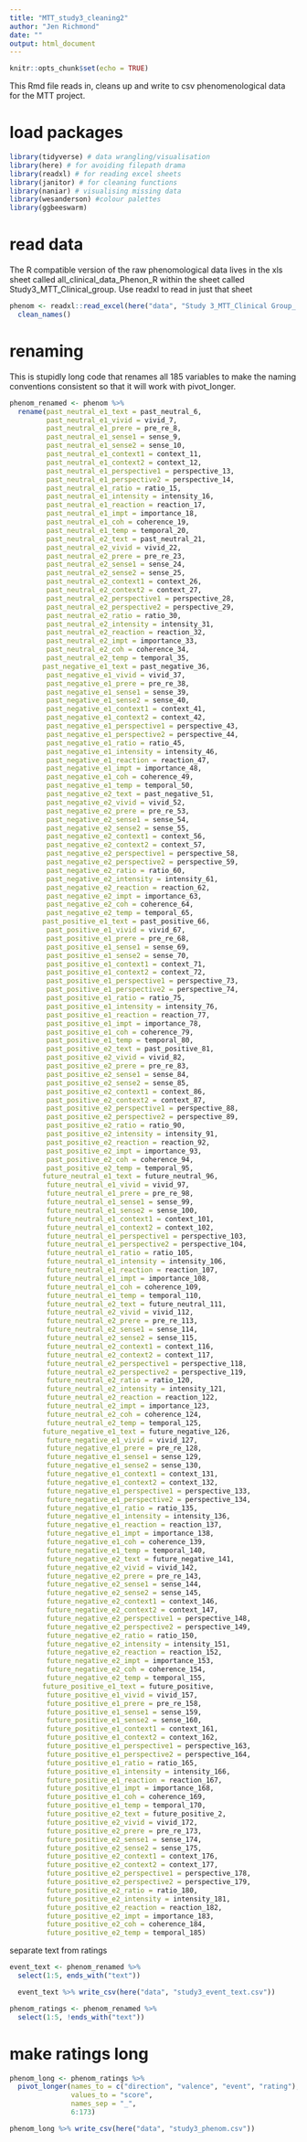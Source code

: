 ```yaml
---
title: "MTT_study3_cleaning2"
author: "Jen Richmond"
date: ""
output: html_document
---
```


```r
knitr::opts_chunk$set(echo = TRUE)
```

This Rmd file reads in, cleans up and write to csv phenomenological data for the MTT project. 

# load packages

```r
library(tidyverse) # data wrangling/visualisation
library(here) # for avoiding filepath drama
library(readxl) # for reading excel sheets
library(janitor) # for cleaning functions
library(naniar) # visualising missing data
library(wesanderson) #colour palettes
library(ggbeeswarm)


```

# read data

The R compatible version of the raw phenomological data lives in the xls sheet called all_clinical_data_Phenon_R within the sheet called Study3_MTT_Clinical_group. Use readxl to read in just that sheet

```r
phenom <- readxl::read_excel(here("data", "Study 3_MTT_Clinical Group_ Data (65 or under).xlsx"), sheet = "all_clinical_data_Phenom_R") %>%
  clean_names() 

```

# renaming

This is stupidly long code that renames all 185 variables to make the naming conventions consistent so that it will work with pivot_longer. 

```r
phenom_renamed <- phenom %>%
  rename(past_neutral_e1_text = past_neutral_6, 
         past_neutral_e1_vivid = vivid_7, 
         past_neutral_e1_prere = pre_re_8, 
         past_neutral_e1_sense1 = sense_9, 
         past_neutral_e1_sense2 = sense_10, 
         past_neutral_e1_context1 = context_11, 
         past_neutral_e1_context2 = context_12, 
         past_neutral_e1_perspective1 = perspective_13, 
         past_neutral_e1_perspective2 = perspective_14, 
         past_neutral_e1_ratio = ratio_15, 
         past_neutral_e1_intensity = intensity_16, 
         past_neutral_e1_reaction = reaction_17, 
         past_neutral_e1_impt = importance_18,
         past_neutral_e1_coh = coherence_19, 
         past_neutral_e1_temp = temporal_20, 
         past_neutral_e2_text = past_neutral_21, 
         past_neutral_e2_vivid = vivid_22, 
         past_neutral_e2_prere = pre_re_23, 
         past_neutral_e2_sense1 = sense_24, 
         past_neutral_e2_sense2 = sense_25, 
         past_neutral_e2_context1 = context_26, 
         past_neutral_e2_context2 = context_27, 
         past_neutral_e2_perspective1 = perspective_28, 
         past_neutral_e2_perspective2 = perspective_29, 
         past_neutral_e2_ratio = ratio_30, 
         past_neutral_e2_intensity = intensity_31, 
         past_neutral_e2_reaction = reaction_32, 
         past_neutral_e2_impt = importance_33,
         past_neutral_e2_coh = coherence_34, 
         past_neutral_e2_temp = temporal_35,
        past_negative_e1_text = past_negative_36, 
         past_negative_e1_vivid = vivid_37, 
         past_negative_e1_prere = pre_re_38, 
         past_negative_e1_sense1 = sense_39, 
         past_negative_e1_sense2 = sense_40, 
         past_negative_e1_context1 = context_41, 
         past_negative_e1_context2 = context_42, 
         past_negative_e1_perspective1 = perspective_43, 
         past_negative_e1_perspective2 = perspective_44, 
         past_negative_e1_ratio = ratio_45, 
         past_negative_e1_intensity = intensity_46, 
         past_negative_e1_reaction = reaction_47, 
         past_negative_e1_impt = importance_48,
         past_negative_e1_coh = coherence_49, 
         past_negative_e1_temp = temporal_50, 
         past_negative_e2_text = past_negative_51, 
         past_negative_e2_vivid = vivid_52, 
         past_negative_e2_prere = pre_re_53, 
         past_negative_e2_sense1 = sense_54, 
         past_negative_e2_sense2 = sense_55, 
         past_negative_e2_context1 = context_56, 
         past_negative_e2_context2 = context_57, 
         past_negative_e2_perspective1 = perspective_58, 
         past_negative_e2_perspective2 = perspective_59, 
         past_negative_e2_ratio = ratio_60, 
         past_negative_e2_intensity = intensity_61, 
         past_negative_e2_reaction = reaction_62, 
         past_negative_e2_impt = importance_63,
         past_negative_e2_coh = coherence_64, 
         past_negative_e2_temp = temporal_65, 
        past_positive_e1_text = past_positive_66, 
         past_positive_e1_vivid = vivid_67, 
         past_positive_e1_prere = pre_re_68, 
         past_positive_e1_sense1 = sense_69, 
         past_positive_e1_sense2 = sense_70, 
         past_positive_e1_context1 = context_71, 
         past_positive_e1_context2 = context_72, 
         past_positive_e1_perspective1 = perspective_73, 
         past_positive_e1_perspective2 = perspective_74, 
         past_positive_e1_ratio = ratio_75, 
         past_positive_e1_intensity = intensity_76, 
         past_positive_e1_reaction = reaction_77, 
         past_positive_e1_impt = importance_78,
         past_positive_e1_coh = coherence_79, 
         past_positive_e1_temp = temporal_80, 
         past_positive_e2_text = past_positive_81, 
         past_positive_e2_vivid = vivid_82, 
         past_positive_e2_prere = pre_re_83, 
         past_positive_e2_sense1 = sense_84, 
         past_positive_e2_sense2 = sense_85, 
         past_positive_e2_context1 = context_86, 
         past_positive_e2_context2 = context_87, 
         past_positive_e2_perspective1 = perspective_88, 
         past_positive_e2_perspective2 = perspective_89, 
         past_positive_e2_ratio = ratio_90, 
         past_positive_e2_intensity = intensity_91, 
         past_positive_e2_reaction = reaction_92, 
         past_positive_e2_impt = importance_93,
         past_positive_e2_coh = coherence_94, 
         past_positive_e2_temp = temporal_95, 
        future_neutral_e1_text = future_neutral_96, 
         future_neutral_e1_vivid = vivid_97, 
         future_neutral_e1_prere = pre_re_98, 
         future_neutral_e1_sense1 = sense_99, 
         future_neutral_e1_sense2 = sense_100, 
         future_neutral_e1_context1 = context_101, 
         future_neutral_e1_context2 = context_102, 
         future_neutral_e1_perspective1 = perspective_103, 
         future_neutral_e1_perspective2 = perspective_104, 
         future_neutral_e1_ratio = ratio_105, 
         future_neutral_e1_intensity = intensity_106, 
         future_neutral_e1_reaction = reaction_107, 
         future_neutral_e1_impt = importance_108,
         future_neutral_e1_coh = coherence_109, 
         future_neutral_e1_temp = temporal_110, 
         future_neutral_e2_text = future_neutral_111, 
         future_neutral_e2_vivid = vivid_112, 
         future_neutral_e2_prere = pre_re_113, 
         future_neutral_e2_sense1 = sense_114, 
         future_neutral_e2_sense2 = sense_115, 
         future_neutral_e2_context1 = context_116, 
         future_neutral_e2_context2 = context_117, 
         future_neutral_e2_perspective1 = perspective_118, 
         future_neutral_e2_perspective2 = perspective_119, 
         future_neutral_e2_ratio = ratio_120, 
         future_neutral_e2_intensity = intensity_121, 
         future_neutral_e2_reaction = reaction_122, 
         future_neutral_e2_impt = importance_123,
         future_neutral_e2_coh = coherence_124, 
         future_neutral_e2_temp = temporal_125, 
        future_negative_e1_text = future_negative_126, 
         future_negative_e1_vivid = vivid_127, 
         future_negative_e1_prere = pre_re_128, 
         future_negative_e1_sense1 = sense_129, 
         future_negative_e1_sense2 = sense_130, 
         future_negative_e1_context1 = context_131, 
         future_negative_e1_context2 = context_132, 
         future_negative_e1_perspective1 = perspective_133, 
         future_negative_e1_perspective2 = perspective_134, 
         future_negative_e1_ratio = ratio_135, 
         future_negative_e1_intensity = intensity_136, 
         future_negative_e1_reaction = reaction_137, 
         future_negative_e1_impt = importance_138,
         future_negative_e1_coh = coherence_139, 
         future_negative_e1_temp = temporal_140, 
         future_negative_e2_text = future_negative_141, 
         future_negative_e2_vivid = vivid_142, 
         future_negative_e2_prere = pre_re_143, 
         future_negative_e2_sense1 = sense_144, 
         future_negative_e2_sense2 = sense_145, 
         future_negative_e2_context1 = context_146, 
         future_negative_e2_context2 = context_147, 
         future_negative_e2_perspective1 = perspective_148, 
         future_negative_e2_perspective2 = perspective_149, 
         future_negative_e2_ratio = ratio_150, 
         future_negative_e2_intensity = intensity_151, 
         future_negative_e2_reaction = reaction_152, 
         future_negative_e2_impt = importance_153,
         future_negative_e2_coh = coherence_154, 
         future_negative_e2_temp = temporal_155, 
        future_positive_e1_text = future_positive, 
         future_positive_e1_vivid = vivid_157, 
         future_positive_e1_prere = pre_re_158, 
         future_positive_e1_sense1 = sense_159, 
         future_positive_e1_sense2 = sense_160, 
         future_positive_e1_context1 = context_161, 
         future_positive_e1_context2 = context_162, 
         future_positive_e1_perspective1 = perspective_163, 
         future_positive_e1_perspective2 = perspective_164, 
         future_positive_e1_ratio = ratio_165, 
         future_positive_e1_intensity = intensity_166, 
         future_positive_e1_reaction = reaction_167, 
         future_positive_e1_impt = importance_168,
         future_positive_e1_coh = coherence_169, 
         future_positive_e1_temp = temporal_170, 
         future_positive_e2_text = future_positive_2, 
         future_positive_e2_vivid = vivid_172, 
         future_positive_e2_prere = pre_re_173, 
         future_positive_e2_sense1 = sense_174, 
         future_positive_e2_sense2 = sense_175, 
         future_positive_e2_context1 = context_176, 
         future_positive_e2_context2 = context_177, 
         future_positive_e2_perspective1 = perspective_178, 
         future_positive_e2_perspective2 = perspective_179, 
         future_positive_e2_ratio = ratio_180, 
         future_positive_e2_intensity = intensity_181, 
         future_positive_e2_reaction = reaction_182, 
         future_positive_e2_impt = importance_183,
         future_positive_e2_coh = coherence_184, 
         future_positive_e2_temp = temporal_185)
```

separate text from ratings

```r
event_text <- phenom_renamed %>%
  select(1:5, ends_with("text")) 

  event_text %>% write_csv(here("data", "study3_event_text.csv"))

phenom_ratings <- phenom_renamed %>%
  select(1:5, !ends_with("text"))

```

# make ratings long
```r
phenom_long <- phenom_ratings %>%
  pivot_longer(names_to = c("direction", "valence", "event", "rating"), 
               values_to = "score", 
               names_sep = "_", 
               6:173)

phenom_long %>% write_csv(here("data", "study3_phenom.csv"))
```


